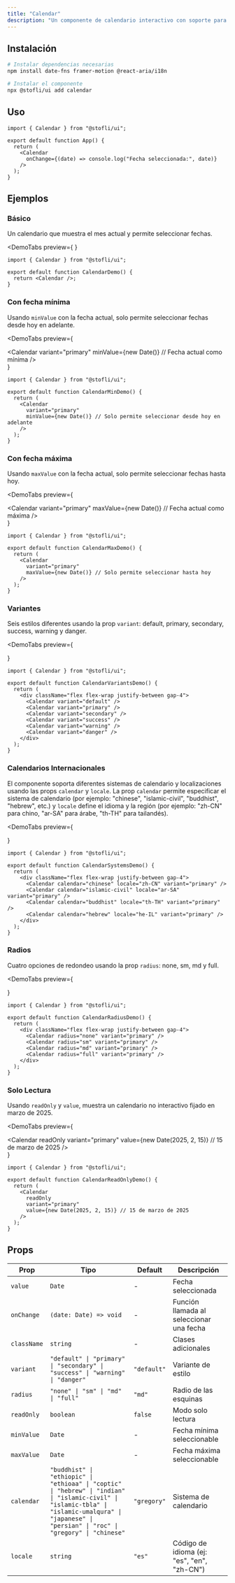 ```yaml
---
title: "Calendar"
description: "Un componente de calendario interactivo con soporte para selección de fechas, diferentes estilos y calendarios internacionales."
---
```


## Instalación

```bash
# Instalar dependencias necesarias
npm install date-fns framer-motion @react-aria/i18n

# Instalar el componente
npx @stofli/ui add calendar
```

## Uso

```tsx
import { Calendar } from "@stofli/ui";

export default function App() {
  return (
    <Calendar
      onChange={(date) => console.log("Fecha seleccionada:", date)}
    />
  );
}
```

## Ejemplos

### Básico

Un calendario que muestra el mes actual y permite seleccionar fechas.

<DemoTabs
  preview={
    <Calendar />
  }
>
```tsx
import { Calendar } from "@stofli/ui";

export default function CalendarDemo() {
  return <Calendar />;
}
```
</DemoTabs>

### Con fecha mínima

Usando `minValue` con la fecha actual, solo permite seleccionar fechas desde hoy en adelante.

<DemoTabs
  preview={
    <div className="flex flex-wrap gap-4">
      <Calendar 
        variant="primary"
        minValue={new Date()} // Fecha actual como mínima
      />
    </div>
  }
>
```tsx
import { Calendar } from "@stofli/ui";

export default function CalendarMinDemo() {
  return (
    <Calendar 
      variant="primary"
      minValue={new Date()} // Solo permite seleccionar desde hoy en adelante
    />
  );
}
```
</DemoTabs>

### Con fecha máxima

Usando `maxValue` con la fecha actual, solo permite seleccionar fechas hasta hoy.

<DemoTabs
  preview={
    <div className="flex flex-wrap gap-4">
      <Calendar 
        variant="primary"
        maxValue={new Date()} // Fecha actual como máxima
      />
    </div>
  }
>
```tsx
import { Calendar } from "@stofli/ui";

export default function CalendarMaxDemo() {
  return (
    <Calendar 
      variant="primary"
      maxValue={new Date()} // Solo permite seleccionar hasta hoy
    />
  );
}
```
</DemoTabs>

### Variantes

Seis estilos diferentes usando la prop `variant`: default, primary, secondary, success, warning y danger.

<DemoTabs
  preview={
    <div className="flex flex-wrap justify-between gap-4">
      <Calendar variant="default" />
      <Calendar variant="primary" />
      <Calendar variant="secondary" />
      <Calendar variant="success" />
      <Calendar variant="warning" />
      <Calendar variant="danger" />
    </div>
  }
>
```tsx
import { Calendar } from "@stofli/ui";

export default function CalendarVariantsDemo() {
  return (
    <div className="flex flex-wrap justify-between gap-4">
      <Calendar variant="default" />
      <Calendar variant="primary" />
      <Calendar variant="secondary" />
      <Calendar variant="success" />
      <Calendar variant="warning" />
      <Calendar variant="danger" />
    </div>
  );
}
```
</DemoTabs>

### Calendarios Internacionales

El componente soporta diferentes sistemas de calendario y localizaciones usando las props `calendar` y `locale`. La prop `calendar` permite especificar el sistema de calendario (por ejemplo: "chinese", "islamic-civil", "buddhist", "hebrew", etc.) y `locale` define el idioma y la región (por ejemplo: "zh-CN" para chino, "ar-SA" para árabe, "th-TH" para tailandés).

<DemoTabs
  preview={
    <div className="flex flex-wrap justify-between gap-4">
      <Calendar calendar="chinese" locale="zh-CN" variant="primary" />
      <Calendar calendar="islamic-civil" locale="ar-SA" variant="primary" />
      <Calendar calendar="buddhist" locale="th-TH" variant="primary" />
      <Calendar calendar="hebrew" locale="he-IL" variant="primary" />
    </div>
  }
>
```tsx
import { Calendar } from "@stofli/ui";

export default function CalendarSystemsDemo() {
  return (
    <div className="flex flex-wrap justify-between gap-4">
      <Calendar calendar="chinese" locale="zh-CN" variant="primary" />
      <Calendar calendar="islamic-civil" locale="ar-SA" variant="primary" />
      <Calendar calendar="buddhist" locale="th-TH" variant="primary" />
      <Calendar calendar="hebrew" locale="he-IL" variant="primary" />
    </div>
  );
}
```
</DemoTabs>

### Radios

Cuatro opciones de redondeo usando la prop `radius`: none, sm, md y full.

<DemoTabs
  preview={
    <div className="flex flex-wrap justify-between gap-4">
      <Calendar radius="none" variant="primary" />
      <Calendar radius="sm" variant="primary" />
      <Calendar radius="md" variant="primary" />
      <Calendar radius="full" variant="primary" />
    </div>
  }
>
```tsx
import { Calendar } from "@stofli/ui";

export default function CalendarRadiusDemo() {
  return (
    <div className="flex flex-wrap justify-between gap-4">
      <Calendar radius="none" variant="primary" />
      <Calendar radius="sm" variant="primary" />
      <Calendar radius="md" variant="primary" />
      <Calendar radius="full" variant="primary" />
    </div>
  );
}
```
</DemoTabs>

### Solo Lectura

Usando `readOnly` y `value`, muestra un calendario no interactivo fijado en marzo de 2025.

<DemoTabs
  preview={
    <div className="flex flex-wrap gap-4">
      <Calendar 
        readOnly 
        variant="primary"
        value={new Date(2025, 2, 15)} // 15 de marzo de 2025
      />
    </div>
  }
>
```tsx
import { Calendar } from "@stofli/ui";

export default function CalendarReadOnlyDemo() {
  return (
    <Calendar 
      readOnly 
      variant="primary"
      value={new Date(2025, 2, 15)} // 15 de marzo de 2025
    />
  );
}
```
</DemoTabs>

## Props

| Prop          | Tipo                                          | Default     | Descripción                                    |
| ------------- | --------------------------------------------- | ----------- | ---------------------------------------------- |
| `value`       | `Date`                                       | -           | Fecha seleccionada                             |
| `onChange`    | `(date: Date) => void`                      | -           | Función llamada al seleccionar una fecha       |
| `className`   | `string`                                     | -           | Clases adicionales                             |
| `variant`     | `"default" \| "primary" \| "secondary" \| "success" \| "warning" \| "danger"` | `"default"` | Variante de estilo |
| `radius`      | `"none" \| "sm" \| "md" \| "full"`          | `"md"`      | Radio de las esquinas                         |
| `readOnly`    | `boolean`                                    | `false`     | Modo solo lectura                             |
| `minValue`    | `Date`                                       | -           | Fecha mínima seleccionable                    |
| `maxValue`    | `Date`                                       | -           | Fecha máxima seleccionable                    |
| `calendar`    | `"buddhist" \| "ethiopic" \| "ethioaa" \| "coptic" \| "hebrew" \| "indian" \| "islamic-civil" \| "islamic-tbla" \| "islamic-umalqura" \| "japanese" \| "persian" \| "roc" \| "gregory" \| "chinese"` | `"gregory"` | Sistema de calendario |
| `locale`      | `string`                                     | `"es"`      | Código de idioma (ej: "es", "en", "zh-CN")    |